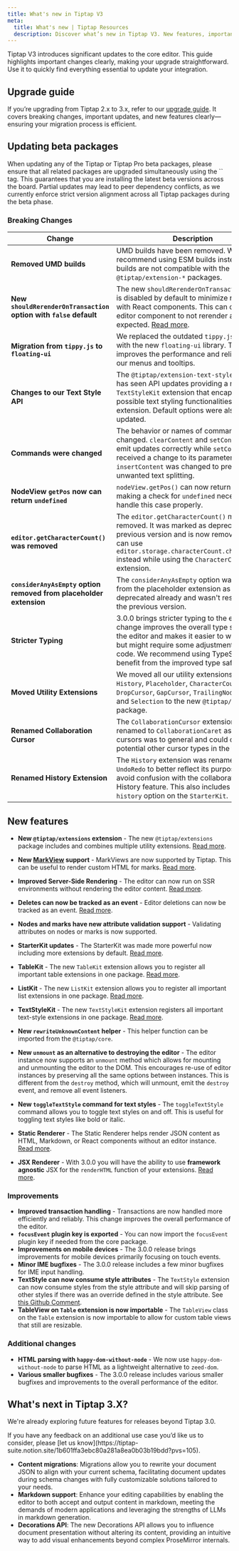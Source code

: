```yaml
---
title: What's new in Tiptap V3
meta:
  title: What's new | Tiptap Resources
  description: Discover what’s new in Tiptap V3. New features, important improvements, and breaking changes clearly explained.
---
```



Tiptap V3 introduces significant updates to the core editor. This guide highlights important changes clearly, making your upgrade straightforward. Use it to quickly find everything essential to update your integration.

## Upgrade guide

If you’re upgrading from Tiptap 2.x to 3.x, refer to our [upgrade guide](/guides/upgrade-tiptap-v2). It covers breaking changes, important updates, and new features clearly—ensuring your migration process is efficient.

## Updating beta packages

When updating any of the Tiptap or Tiptap Pro beta packages, please ensure that all related packages are upgraded simultaneously using the `` tag. This guarantees that you are installing the latest beta versions across the board. Partial updates may lead to peer dependency conflicts, as we currently enforce strict version alignment across all Tiptap packages during the beta phase.

### Breaking Changes

| **Change**                                                         | **Description**                                                                                                                                                                                                                                                  |
| ------------------------------------------------------------------ | ---------------------------------------------------------------------------------------------------------------------------------------------------------------------------------------------------------------------------------------------------------------- |
| **Removed UMD builds**                                             | UMD builds have been removed. We recommend using ESM builds instead. UMD builds are not compatible with the new `@tiptap/extension-*` packages.                                                                                                                  |
| **New `shouldRerenderOnTransaction` option with `false` default**  | The new `shouldRerenderOnTransaction` option is disabled by default to minimize rerendering with React components. This can cause your editor component to not rerender as expected. [Read more](/examples/advanced/react-performance).                          |
| **Migration from `tippy.js` to `floating-ui`**                     | We replaced the outdated `tippy.js` library with the new `floating-ui` library. This change improves the performance and reliability of our menus and tooltips.                                                                                                  |
| **Changes to our Text Style API**                                  | The `@tiptap/extension-text-style` package has seen API updates providing a new `TextStyleKit` extension that encapsulates all possible text styling functionalities in one extension. Default options were also updated.                                        |
| **Commands were changed**                                          | The behavior or names of commands were changed. `clearContent` and `setContent` now emit updates correctly while `setContent` also received a change to its parameters. `insertContent` was changed to prevent unwanted text splitting.                          |
| **NodeView `getPos` now can return `undefined`**                   | `nodeView.getPos()` can now return `undefined` making a check for `undefined` necessary to handle this case properly.                                                                                                                                            |
| **`editor.getCharacterCount()` was removed**                       | The `editor.getCharacterCount()` method was removed. It was marked as deprecated in the previous version and is now removed. You can use `editor.storage.characterCount.characters()` instead while using the `CharacterCount` extension.                        |
| **`considerAnyAsEmpty` option removed from placeholder extension** | The `considerAnyAsEmpty` option was removed from the placeholder extension as it was deprecated already and wasn't respected in the previous version.                                                                                                            |
| **Stricter Typing**                                                | 3.0.0 brings stricter typing to the editor. This change improves the overall type safety of the editor and makes it easier to work with but might require some adjustments in your code. We recommend using TypeScript to benefit from the improved type safety. |
| **Moved Utility Extensions**                                       | We moved all our utility extensions like `History`, `Placeholder`, `CharacterCount`, `DropCursor`, `GapCursor`, `TrailingNode`, `Focus`, and `Selection` to the new `@tiptap/extensions` package.                                                                |
| **Renamed Collaboration Cursor**                                   | The `CollaborationCursor` extension was renamed to `CollaborationCaret` as we felt cursors was to general and could clash with potential other cursor types in the future.                                                                                       |
| **Renamed History Extension**                                      | The `History` extension was renamed to `UndoRedo` to better reflect its purpose and avoid confusion with the collaborative History feature. This also includes the `history` option on the `StarterKit`.                                                         |

## New features

- **New `@tiptap/extensions` extension** - The new `@tiptap/extensions` package includes and combines multiple utility extensions. [Read more](/guides/upgrade-tiptap-v2#extensions-package).
- **New [MarkView](https://prosemirror.net/docs/ref/#view.MarkView) support** - MarkViews are now supported by Tiptap. This can be useful to render custom HTML for marks. [Read more](/editor/extensions/custom-extensions/mark-views).
- **Improved Server-Side Rendering** - The editor can now run on SSR environments without rendering the editor content. [Read more](/guides/upgrade-tiptap-v2#server-side-rendering).
- **Deletes can now be tracked as an event** - Editor deletions can now be tracked as an event. [Read more](/editor/api/events#list-of-available-events).
- **Nodes and marks have new attribute validation support** - Validating attributes on nodes or marks is now supported.
- **StarterKit updates** - The StarterKit was made more powerful now including more extensions by default. [Read more](/guides/upgrade-tiptap-v2#starterkit-updates).
- **TableKit** - The new `TableKit` extension allows you to register all important table extensions in one package. [Read more](/editor/extensions/functionality/table-kit).
- **ListKit** - The new `ListKit` extension allows you to register all important list extensions in one package. [Read more](/editor/extensions/functionality/list-kit).
- **TextStyleKit** - The new `TextStyleKit` extension registers all important text-style extensions in one package. [Read more](/editor/extensions/functionality/text-style-kit).
- **New `rewriteUnknownContent` helper** - This helper function can be imported from the `@tiptap/core`.
- **New `unmount` as an alternative to destroying the editor** - The editor instance now supports an `unmount` method which allows for mounting and unmounting the editor to the DOM. This encourages re-use of editor instances by preserving all the same options between instances. This is different from the `destroy` method, which will unmount, emit the `destroy` event, and remove all event listeners.
- **New `toggleTextStyle` command for text styles** - The `toggleTextStyle` command allows you to toggle text styles on and off. This is useful for toggling text styles like bold or italic.

- **Static Renderer** - The Static Renderer helps render JSON content as HTML, Markdown, or React components without an editor instance. [Read more](/editor/api/utilities/static-renderer).
- **JSX Renderer** - With 3.0.0 you will have the ability to use **framework agnostic** JSX for the `renderHTML` function of your extensions. [Read more](/editor/api/utilities/jsx).

### Improvements

- **Improved transaction handling** - Transactions are now handled more efficiently and reliably. This change improves the overall performance of the editor.
- **`focusEvent` plugin key is exported** - You can now import the `focusEvent` plugin key if needed from the core package.
- **Improvements on mobile devices** - The 3.0.0 release brings improvements for mobile devices primarily focusing on touch events.
- **Minor IME bugfixes** - The 3.0.0 release includes a few minor bugfixes for IME input handling.
- **TextStyle can now consume style attributes** - The `TextStyle` extension can now consume styles from the style attribute and will skip parsing of other styles if there was an override defined in the style attribute. See [this Github Comment](https://github.com/ueberdosis/tiptap/discussions/5912#discussioncomment-11716337).
- **TableView on `Table` extension is now importable** - The `TableView` class on the `Table` extension is now importable to allow for custom table views that still are resizable.

### Additional changes

- **HTML parsing with `happy-dom-without-node`** - We now use `happy-dom-without-node` to parse HTML as a lightweight alternative to `zeed-dom`.
- **Various smaller bugfixes** - The 3.0.0 release includes various smaller bugfixes and improvements to the overall performance of the editor.

## What's next in Tiptap 3.X?

We're already exploring future features for releases beyond Tiptap 3.0.

<Callout title="Provide Feedback" variant="info">
  If you have any feedback on an additional use case you’d like us to consider, please [let us
  know](https://tiptap-suite.notion.site/1b601ffa3ebc80a281a8ea0b03b19bdd?pvs=105).
</Callout>

- **Content migrations**: Migrations allow you to rewrite your document JSON to align with your current schema, facilitating document updates during schema changes with fully customizable solutions tailored to your needs.
- **Markdown support**: Enhance your editing capabilities by enabling the editor to both accept and output content in markdown, meeting the demands of modern applications and leveraging the strengths of LLMs in markdown generation.
- **Decorations API**: The new Decorations API allows you to influence document presentation without altering its content, providing an intuitive way to add visual enhancements beyond complex ProseMirror internals.
